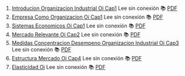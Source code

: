 1. [Introducion Organizacion Industrial Oi Cap1](https://achalmaedison.netlify.app/microeconomia/organizacion-industrial/2023-06-12-introducion-organizacion-industrial-oi-cap1) Lee sin conexión 📚 [PDF](https://achalmaedison.netlify.app/microeconomia/organizacion-industrial/2023-06-12-introducion-organizacion-industrial-oi-cap1/index.pdf)
2. [Empresa Como Organizacion Oi Cap1](https://achalmaedison.netlify.app/microeconomia/organizacion-industrial/2023-06-13-empresa-como-organizacion-oi-cap1) Lee sin conexión 📚 [PDF](https://achalmaedison.netlify.app/microeconomia/organizacion-industrial/2023-06-13-empresa-como-organizacion-oi-cap1/index.pdf)
3. [Sistemas Economicos Oi Cap1](https://achalmaedison.netlify.app/microeconomia/organizacion-industrial/2023-06-13-sistemas-economicos-oi-cap1) Lee sin conexión 📚 [PDF](https://achalmaedison.netlify.app/microeconomia/organizacion-industrial/2023-06-13-sistemas-economicos-oi-cap1/index.pdf)
4. [Mercado Relevante Oi Cap2](https://achalmaedison.netlify.app/microeconomia/organizacion-industrial/2023-06-15-mercado-relevante-oi-cap2) Lee sin conexión 📚 [PDF](https://achalmaedison.netlify.app/microeconomia/organizacion-industrial/2023-06-15-mercado-relevante-oi-cap2/index.pdf)
5. [Medidas Concentracion Desempeno Organizacion Industrial Oi Cap3](https://achalmaedison.netlify.app/microeconomia/organizacion-industrial/2023-06-16-medidas-concentracion-desempeno-organizacion-industrial-oi-cap3) Lee sin conexión 📚 [PDF](https://achalmaedison.netlify.app/microeconomia/organizacion-industrial/2023-06-16-medidas-concentracion-desempeno-organizacion-industrial-oi-cap3/index.pdf)
6. [Estructura Mercado Oi Cap4](https://achalmaedison.netlify.app/microeconomia/organizacion-industrial/2023-06-17-estructura-mercado-oi-cap4) Lee sin conexión 📚 [PDF](https://achalmaedison.netlify.app/microeconomia/organizacion-industrial/2023-06-17-estructura-mercado-oi-cap4/index.pdf)
7. [Elasticidad Oi](https://achalmaedison.netlify.app/microeconomia/organizacion-industrial/2023-06-23-elasticidad-oi) Lee sin conexión 📚 [PDF](https://achalmaedison.netlify.app/microeconomia/organizacion-industrial/2023-06-23-elasticidad-oi/index.pdf)
